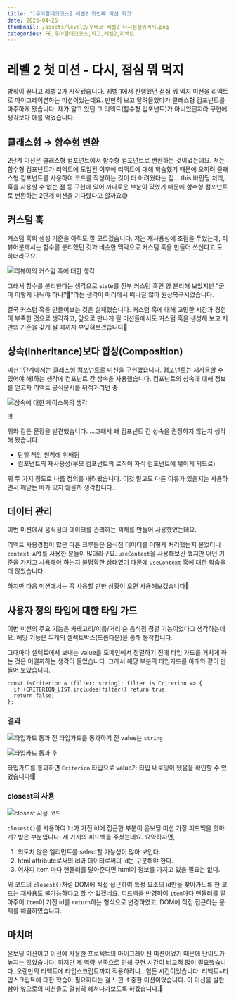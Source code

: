 ```yaml
---
title: '[우아한테크코스] 레벨2 첫번째 미션 회고'
date: 2023-04-25
thumbnail: /assets/level2/우테코_레벨2_다시점심뭐먹지.png
categories: FE,우아한테크코스,회고,레벨2,리액트
---
```


# 레벨 2 첫 미션 - 다시, 점심 뭐 먹지

방학이 끝나고 레벨 2가 시작됐습니다. 레벨 1에서 진행했던 점심 뭐 먹지 미션을 리액트로 마이그레이션하는 미션이었는데요. 만만히 보고 달려들었다가 클래스형 컴포넌트를 마주하게 됐습니다. 제가 알고 있던 그 리액트(함수형 컴포넌트)가 아니었던지라 구현에 생각보다 애를 먹었습니다.

## 클래스형 → 함수형 변환

2단계 미션은 클래스형 컴포넌트에서 함수형 컴포넌트로 변환하는 것이었는데요. 저는 함수형 컴포넌트가 리액트에 도입된 이후에 리액트에 대해 학습했기 때문에 오히려 클래스형 컴포넌트를 사용하여 코드를 작성하는 것이 더 어려웠다는 점… this 바인딩 처리, 훅을 사용할 수 없는 점 등 구현에 있어 까다로운 부분이 있었기 때문에 함수형 컴포넌트로 변환하는 2단계 미션을 기다렸다고 할까요😅

## 커스텀 훅

커스텀 훅의 생성 기준을 아직도 잘 모르겠습니다. 저는 재사용성에 초점을 두었는데, 리뷰어분께서는 함수를 분리했던 것과 비슷한 맥락으로 커스텀 훅을 만들어 쓰신다고 도 하더라구요.

![리뷰어의 커스텀 훅에 대한 생각](/assets/level2/우테코_레벨2_1.png)

그래서 함수를 분리한다는 생각으로 state를 전부 커스텀 훅인 양 분리해 보았지만 "굳이 이렇게 나눠야 하나?🤔"라는 생각이 머리에서 떠나질 않아 원상복구시켰습니다.

결국 커스텀 훅을 만들어보는 것은 실패했습니다. 커스텀 훅에 대해 고민한 시간과 경험이 부족한 것으로 생각하고, 앞으로 만나게 될 미션들에서도 커스텀 훅을 생성해 보고 저만의 기준을 갖게 될 때까지 부딪혀보겠습니다👊

## 상속(Inheritance)보다 합성(Composition)

미션 1단계에서는 클래스형 컴포넌트로 미션을 구현했습니다. 컴포넌트는 재사용할 수 있어야 해!하는 생각에 컴포넌트 간 상속을 사용했습니다. 컴포넌트의 상속에 대해 정보를 얻고자 리액트 공식문서를 뒤적거리던 중

![상속에 대한 페이스북의 생각](/assets/level2/우테코_레벨2_2.png)

!!!

위와 같은 문장을 발견했습니다. ...그래서 왜 컴포넌트 간 상속을 권장하지 않는지 생각해 봤습니다.

- 단일 책임 원칙에 위배됨
- 컴포넌트의 재사용성(부모 컴포넌트의 로직이 자식 컴포넌트에 묶이게 되므로)

위 두 가지 정도로 나름 정의를 내려봤습니다. 이것 말고도 다른 이유가 있을지는 사용하면서 깨닫는 바가 있지 않을까 생각합니다..

## 데이터 관리

이번 미션에서 음식점의 데이터를 관리하는 객체를 만들어 사용했었는데요.

리액트 사용경험이 많은 다른 크루들은 음식점 데이터를 어떻게 처리했는지 물었더니 `context API`를 사용한 분들이 많더라구요. `useContext`을 사용해보긴 했지만 어떤 기준을 가지고 사용해야 하는지 불명확한 상태였기 때문에 `useContext` 훅에 대한 학습을 더 않았습니다.

하지만 다음 미션에서는 꼭 사용할 만한 상황이 오면 사용해보겠습니다💪

## 사용자 정의 타입에 대한 타입 가드

이번 미션의 주요 기능은 카테고리/이름/거리 순 음식점 정렬 기능이었다고 생각하는데요. 해당 기능은 두개의 셀렉트박스(드롭다운)을 통해 동작합니다.

그때마다 셀렉트에서 보내는 value를 도메인에서 정렬하기 전에 타입 가드를 거치게 하는 것은 어떨까하는 생각이 들었습니다. 그래서 해당 부분의 타입가드를 아래와 같이 만들어 보았습니다.

```
const isCriterion = (filter: string): filter is Criterion => {
  if (CRITERION_LIST.includes(filter)) return true;
  return false;
};
```

### 결과

![타입가드 통과 전](/assets/level2/우테코_레벨2_3.png)
타입가드를 통과하기 전 value는 `string`

![타입카드 통과 후](/assets/level2/우테코_레벨2_4.png)

타입가드를 통과하면 `Criterion` 타입으로 value가 타입 내로잉이 됐음을 확인할 수 있었습니다!🤗

### closest의 사용

![closest 사용 코드](/assets/level2/우테코_레벨2_5.png)

`closest()`를 사용하여 `li`가 가진 id에 접근한 부분이 온보딩 미션 가장 피드백을 핫하게? 받은 부분입니다. 세 가지의 피드백을 주셨는데요. 요약하자면,

1.  의도치 않은 엘리먼트를 select할 가능성이 많아 보인다.
2.  html attribute로써의 id와 데이터로써의 id는 구분해야 한다.
3.  어차피 item 마다 핸들러를 달아준다면 html이 정보를 가지고 있을 필요는 없다.

위 코드의 `closest()`처럼 DOM에 직접 접근하여 특정 요소의 id만을 찾아가도록 한 코드는 재사용도 불가능하다고 할 수 있겠네요. 피드백을 반영하여 `Item`마다 핸들러를 달아주어 `Item`이 가진 id를 `return`하는 형식으로 변경하였고, DOM에 직접 접근하는 문제를 해결하였습니다.

## 마치며

온보딩 미션이고 이전에 사용한 프로젝트의 마이그레이션 미션이었기 때문에 난이도가 높지는 않았습니다. 하지만 제 역량 부족으로 인해 구현 시간이 비교적 많이 필요했습니다. 오랜만의 리액트에 타입스크립트까지 적용하려니.. 힘든 시간이었습니다. 리액트+타입스크립트에 대한 학습이 필요하다는 걸 느낀 소중한 미션이었습니다. 이 미션을 발판삼아 앞으로의 미션들도 열심히 헤쳐나가보도록 하겠습니다.💪
